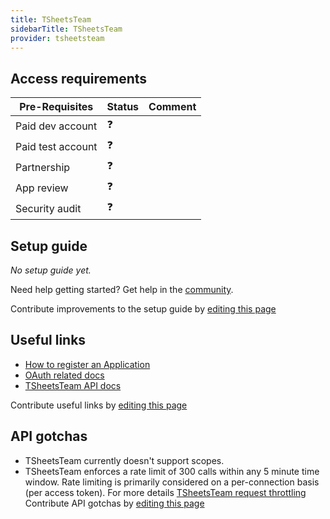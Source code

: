 ```yaml
---
title: TSheetsTeam
sidebarTitle: TSheetsTeam
provider: tsheetsteam
---
```




<Overview />
<PreBuiltTooling />
<PreBuiltUseCases />

## Access requirements
| Pre-Requisites | Status | Comment|
| - | - | - |
| Paid dev account | ❓ |  |
| Paid test account | ❓ |  |
| Partnership | ❓ | |
| App review | ❓ |  |
| Security audit | ❓ | |


## Setup guide

_No setup guide yet._

<Tip>Need help getting started? Get help in the [community](https://nango.dev/slack).</Tip>

<Note>Contribute improvements to the setup guide by [editing this page](https://github.com/nangohq/nango/tree/master/docs-v2/integrations/all/tsheetsteam.mdx)</Note>


## Useful links

-   [How to register an Application](https://tsheetsteam.github.io/api_docs/#obtaining-an-api-access-token)
-   [OAuth related docs](https://tsheetsteam.github.io/api_docs/#authentication)
-   [TSheetsTeam API docs](https://tsheetsteam.github.io/api_docs/#introduction)


<Note>Contribute useful links by [editing this page](https://github.com/nangohq/nango/tree/master/docs-v2/integrations/all/tsheetsteam.mdx)</Note>

## API gotchas
-   TSheetsTeam currently doesn't support scopes.
-   TSheetsTeam enforces a rate limit of 300 calls within any 5 minute time window. Rate limiting is primarily considered on a per-connection basis (per access token). For more details [TSheetsTeam request throttling](https://tsheetsteam.github.io/api_docs/#request-throttling)
<Note>Contribute API gotchas by [editing this page](https://github.com/nangohq/nango/tree/master/docs-v2/integrations/all/tsheetsteam.mdx)</Note>
